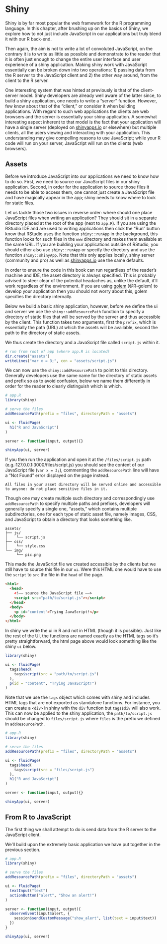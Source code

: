 # Shiny

Shiny is by far most popular the web framework for the R programming language. In this chapter, after brushing up on the basics of Shiny, we explore how to not just include JavaScript in our applications but truly blend it with our R back-end.

Then again, the aim is not to write a lot of convoluted JavaScript, on the contrary it is to write as little as possible and demonstrate to the reader that it is often just enough to change the entire user interface and user experience of a shiny application. Making shiny work with JavaScript essentially can be broken down into two operations: 1) passing data from the R server to the JavaScript client and 2) the other way around, from the client to the R server.

One interesting system that was hinted at previously is that of the client-server model. Shiny developers are already well aware of the latter since, to build a shiny application, one needs to write a "server" function. However, few know about that of the "client," or consider it when building applications. With regard to such web applications the clients are web browsers and the server is essentially your shiny application. A somewhat interesting aspect inherent to that model is the fact that your application will have a single server (deployed on [shinyapps.io](https://www.shinyapps.io/) or elsewhere) but multiple clients, all the users viewing and interacting with your application. This understanding may give compelling reasons to use JavaScript; while your R code will run on your server, JavaScript will run on the clients (web browsers).

## Assets

Before we introduce JavaScript into our applications we need to know how to do so. First, we need to source our JavaScript files in our shiny application. Second, in order for the application to source those files it needs to be able to access them, one cannot just create a JavaScript file and have magically appear in the app; shiny needs to know where to look for static files.

Let us tackle those two issues in reverse order: where should one place JavaScript files when writing an application? They should sit in a separate directory placed at the root of the app (next to `app.R`). If you are using the RStudio IDE and are used to writing applications then click the "Run" button know that RStudio uses the function `shiny::runApp` in the background, this function looks for such files in the `www` directory and makes them available at the same URL. If you are building your applications outside of RStudio, you should either also use `shiny::runApp` or specify the directory and use the function `shiny::shinyApp`. Note that this only applies locally, shiny server (community and pro) as well as [shinyapps.io](https://www.shinyapps.io/) use the same defaults.

In order to ensure the code in this book can run regardless of the reader's machine and IDE, the asset directory is always specified. This is probably advised to steer clear of the potential headaches as, unlike the default, it'll work regardless of the environment. If you are using [golem](https://thinkr-open.github.io/golem/) [@R-golem] to develop your application then you should not worry about this, golem specifies the directory internally.

Below we build a basic shiny application, however, before we define the ui and server we use the `shiny::addResourcePath` function to specify a directory of static files that will be served by the server and thus accessible by the client. This function takes two arguments, first the `prefix`, which is essentially the path (URL) at which the assets will be available, second the path to the directory of static assets.

We thus create the directory and a JavaScript file called `script.js` within it.

```r
# run from root of app (where app.R is located)
dir.create("assets")
writeLines("var x = 3;", con = "assets/script.js")
```

We can now use the `shiny::addResourcePath` to point to this directory. Generally developers use the same name for the directory of static assets and prefix so as to avoid confusion, below we name them differently in order for the reader to clearly distinguish which is which.

```r
# app.R
library(shiny)

# serve the files
addResourcePath(prefix = "files", directoryPath = "assets")

ui <- fluidPage(
  h1("R and JavaScript")
)

server <- function(input, output){}

shinyApp(ui, server)
```

If you then run the application and open it at the `/files/script.js` path (e.g.:127.0.0.1:3000/files/script.js) you should see the content of our JavaScript file (`var x = 3;`), commenting the `addResourcePath` line will have a "Not Found" error displayed on the page instead.

```block
All files in your asset directory will be served online and accessible to anyone: do not place sensitive files in it.
```

Though one may create multiple such directory and correspondingly use `addResourcePath` to specify multiple paths and prefixes, developers will generally specify a single one, "assets," which contains multiple subdirectories, one for each type of static asset file, namely images, CSS, and JavaScript to obtain a directory that looks something like.

```
assets/
├── js/
│    └── script.js
├── css/
│    └── style.css
└── img/
     └── pic.png
```

This made the JavaScript file we created accessible by the clients but we still have to source this file in our `ui`. Were this HTML one would have to use the `script` to `src` the file in the `head` of the page.

```html
<html>
  <head>
    <!–– source the JavaScript file ––>
    <script src="path/to/script.js"></script>
  </head>
  <body>
    <p id="content">Trying JavaScript!</p>
  </body>
</html>
```

In shiny we write the ui in R and not in HTML (though it is possible). Just like the rest of the UI, the functions are named exactly as the HTML tags so it's pretty straightforward, the html page above would look something like the shiny `ui` below. 

```r
library(shiny)

ui <- fluidPage(
  tags$head(
    tags$script(src = "path/to/script.js")
  ),
  p(id = "content", "Trying JavaScript!")
)
```

Note that we use the `tags` object which comes with shiny and includes HTML tags that are not exported as standalone functions. For instance, you can create a `<div>` in shiny with the `div` function but `tags$div` will also work. This can now be applied to the shiny application, the `path/to/script.js` should be changed to `files/script.js` where `files` is the prefix we defined in `addResourcePath`.

```r
# app.R
library(shiny)

# serve the files
addResourcePath(prefix = "files", directoryPath = "assets")

ui <- fluidPage(
  tags$head(
    tags$script(src = "files/script.js")
  ),
  h1("R and JavaScript")
)

server <- function(input, output){}

shinyApp(ui, server)
```

## From R to JavaScript

The first thing we shall attempt to do is send data from the R server to the JavaScript client.   

We'll build upon the extremely basic application we have put together in the previous section.

```r
# app.R
library(shiny)

# serve the files
addResourcePath(prefix = "files", directoryPath = "assets")

ui <- fluidPage(
  textInput("text")
  actionButton("alert", "Show an alert!")
)

server <- function(input, output){
  observeEvent(input$alert, {
    session$sendCustomMessage("show_alert", list(text = input$text))
  })
}

shinyApp(ui, server)
```
